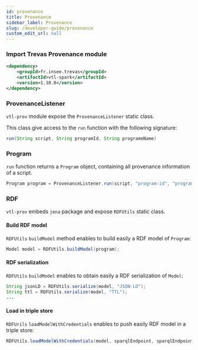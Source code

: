 ```yaml
---
id: provenance
title: Provenance
sidebar_label: Provenance
slug: /developer-guide/provenance
custom_edit_url: null
---
```


### Import Trevas Provenance module

```xml
<dependency>
    <groupId>fr.insee.trevas</groupId>
    <artifactId>vtl-spark</artifactId>
    <version>1.10.0</version>
</dependency>
```

### ProvenanceListener

`vtl-prov` module expose the `ProvenanceListener` static class.

This class give access to the `run` function with the following signature:

```java
run(String script, String programId, String programeName)
```

### Program

`run` function returns a `Program` object, containing all provenance information of a script.

```java
Program program = ProvenanceListener.run(script, "program-id", "program-name");
```

### RDF

`vtl-prov` embeds `jena` package and expose `RDFUtils` static class.

#### Build RDF model

`RDFUtils` `buildModel` method enables to build easily a RDF model of `Program`:

```java
Model model = RDFUtils.buildModel(program);
```

#### RDF serialization

`RDFUtils` `buildModel` enables to obtain easily a RDF serialization of `Model`:

```java
String jsonLD = RDFUtils.serialize(model, "JSON-LD");
String ttl = RDFUtils.serialize(model, "TTL");
...
```

#### Load in triple store

`RDFUrils` `loadModelWithCredentials` enables to push easily RDF model in a triple store:

```java
RDFUtils.loadModelWithCredentials(model, sparqlEndpoint, sparqlEndpointUser, sparlqEndpointPassword);
```
